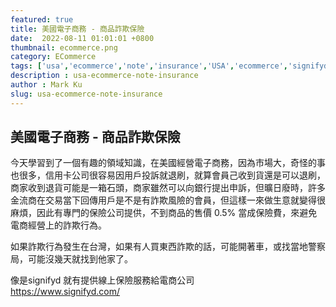 ```yaml
---
featured: true
title: 美國電子商務 - 商品詐欺保險
date:  2022-08-11 01:01:01 +0800
thumbnail: ecommerce.png
category: ECommerce
tags: ['usa','ecommerce','note','insurance','USA','ecommerce','signifyd']
description : usa-ecommerce-note-insurance
author : Mark Ku
slug: usa-ecommerce-note-insurance
---
```

## 美國電子商務 - 商品詐欺保險
今天學習到了一個有趣的領域知識，在美國經營電子商務，因為市場大，奇怪的事也很多，信用卡公司很容易因用戶投訴就退刷，就算會員己收到貨還是可以退刷，商家收到退貨可能是一箱石頭，商家雖然可以向銀行提出申訴，但曠日廢時，許多金流商在交易當下回傳用戶是不是有詐欺風險的會員，但這樣一來做生意就變得很麻煩，因此有專門的保險公司提供，不到商品的售價 0.5% 當成保險費，來避免電商經營上的詐欺行為。  

如果詐欺行為發生在台灣，如果有人買東西詐欺的話，可能開著車，或找當地警察局，可能沒幾天就找到他家了。  

像是signifyd 就有提供線上保險服務給電商公司    
https://www.signifyd.com/